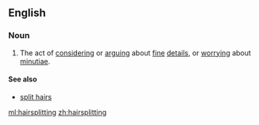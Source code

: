 ==English==
===Noun===
{{en-noun|~}}

# The act of [[consider]]ing or [[argue|arguing]] about [[fine]] [[detail]]s, or [[worry]]ing about [[minutiae]].

====See also====
*[[split hairs]]

[[ml:hairsplitting]]
[[zh:hairsplitting]]